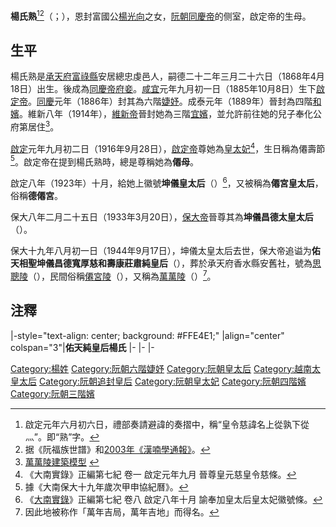 {{東亞女性歷史人物
|名稱 =佑天純皇后
|身份 =皇后、[[皇太后|皇太后]]、[[太皇太后|太皇太后]]
|國家 =[[大南|大南]]
|政權 =[[阮朝|阮朝]]
|屆數 =
|最高職務 =[[太皇太后|太皇太后]]
|前任 =輔天純皇后[[阮有氏嫻|阮有氏嫻]] 
|繼任 =端徽皇太后[[黃氏菊|黃氏菊]]
|圖片名稱=Hựu Thiên Thuần Hoàng Hậu.jpg
|圖片大小=250px
|圖片說明=
|姓=
|名=
|姓名=楊氏熟
|字=
|官職 =
|封爵 =
|封號 =
|出生年=1868年4月18日<br/>[[嗣德|嗣德]][[戊辰|戊辰]]年三月二十六日
|出生地=大南[[承天府_(越南)|承天府]]富祿縣
|婚年=
|逝世年={{death date and age|1944|9|17|1868|4|18}}<br/>[[保大_(阮朝)|保大]][[甲申|甲申]]年八月初一日
|逝世地=[[File:Long_tinh_flag.svg|22px]] 大南[[顺化|顺化]]
|諡號=佑天相聖坤儀昌德寬厚慈和壽康莊肅純皇后
|墓葬=[[思陵_(越南)|思聰陵]]
|祠廟=
|父親=富國公[[楊光向|楊光向]]
|嫡母=
|母親=
|夫=[[同慶帝|同慶帝]][[阮福昪|阮福昪]]
|夫之父=
|夫之母=
|夫之嫡母=
|夫之元配=輔天純皇后[[阮氏嫻|阮氏嫻]]
|夫之正室=
|夫之繼室=
|夫之平妻=
|夫之側室=
|兄弟=
|姊妹=
|子=[[啟定帝|啟定帝]][[阮福晙|阮福晙]]
|女=
|其他親屬 =
|經歷 =
*同慶元年封為六階婕妤
*成泰元年尊為四階和嬪
*維新八年尊為三階宜嬪
*啓定元年尊為皇太妃
*啓定八年尊為坤儀皇太后
*保大八年尊為坤儀昌德太皇太后
|著作 =
|注釋=}}
'''楊氏熟'''<ref>啟定元年六月初六日，禮部奏請避諱的奏摺中，稱“皇令慈諱名上從孰下從灬”。即“熟”字。</ref><ref>据《阮福族世譜》和[http://hannom.vass.gov.vn/noidung/thongbao/Pages/baiviet.aspx?ItemID=1335 2003年《漢喃學通報》]{{dead link|date=2018年3月 |bot=InternetArchiveBot |fix-attempted=yes }}。</ref>（{{vie|v=Dương Thị Thục|hn=楊氏熟}}；{{bd|1868年|4月18日|1944年|9月17日|catIdx=D楊}}），恩封富國公[[楊光向|楊光向]]之女，[[阮朝|阮朝]][[同慶帝|同慶帝]]的侧室，啟定帝的生母。

==生平==
楊氏熟是[[承天府_(越南)|承天府]][[富祿縣|富祿縣]]安居總忠虔邑人，嗣德二十二年三月二十六日（1868年4月18日）出生。後成為[[同慶帝|同慶帝]][[府妾|府妾]]。[[咸宜|咸宜]]元年九月初一日（1885年10月8日）生下[[啟定帝|啟定帝]]。[[同慶_(阮朝)|同慶]]元年（1886年）封其為六階[[婕妤|婕妤]]。成泰元年（1889年）晉封為四階[[和嬪|和嬪]]。維新八年（1914年），[[維新帝|維新帝]]晉封她為三階[[宜嬪|宜嬪]]，並允許前往她的兒子奉化公府第居住<ref>[http://khamphahue.com.vn/vanhoa-dulich-Hue/l-3/A172D222-093C-40D2-A83D-F901F123540F/12241-mo-hinh-kien-truc-lang-van-van.aspx 萬萬陵建築模型] {{webarchive|url=https://web.archive.org/web/20170103003524/http://khamphahue.com.vn/vanhoa-dulich-Hue/l-3/A172D222-093C-40D2-A83D-F901F123540F/12241-mo-hinh-kien-truc-lang-van-van.aspx |date=2017-01-03 }}</ref>。

[[啟定|啟定]]元年九月初二日（1916年9月28日），[[啟定帝|啟定帝]]尊她為[[皇太妃|皇太妃]]<ref>《大南實錄》正編第七紀 卷一 啟定元年九月 晉尊皇元慈皇令慈條。</ref>，生日稱為僊壽節<ref>據《大南保大十九年歲次甲申協紀曆》。</ref>。啟定帝在提到楊氏熟時，總是尊稱她為'''僊母'''。

啟定八年（1923年）十月，給她上徽號'''坤儀皇太后'''（{{vie|v=Khôn Nghi Hoàng thái hậu|hn=坤儀皇太后}}）<ref>《[[大南實錄|大南實錄]]》正編第七紀 卷八 啟定八年十月 諭奉加皇太后皇太妃徽號條。</ref>，又被稱為'''僊宮皇太后'''，俗稱'''德僊宮'''。

保大八年二月二十五日（1933年3月20日），[[保大帝|保大帝]]晉尊其為'''坤儀昌德太皇太后'''（{{vie|v=Khôn Nghi Xương Đức thái hoàng thái hậu|hn=坤儀昌德太皇太后}}）。

保大十九年八月初一日（1944年9月17日），坤儀太皇太后去世，保大帝追谥为'''佑天相聖坤儀昌德寬厚慈和壽康莊肅純皇后'''（{{vie|v=Hựu Thiên Tương Thánh Khôn Nghi Xương Đức Khoan Hậu Từ Hòa Thọ Khang Trang Túc Thuần hoàng hậu|hn=佑天相聖坤儀昌德寬厚慈和壽康莊肅純皇后}}），葬於承天府香水縣安舊社，號為[[思聰陵|思聰陵]]（{{vie|v=Tư Thông Lăng|hn=思聰陵}}），民間俗稱[[僊宮陵|僊宮陵]]（{{vie|v=Tiên Cung Lăng|hn=僊宮陵}}），又稱為[[萬萬陵|萬萬陵]]（{{vie|v= Vạn Vạn Lăng|hn=萬萬陵}}）<ref>因此地被称作「萬年吉局，萬年吉地」而得名。</ref>。

==注釋==
{{reflist}}

{{start box}}
|-style="text-align: center; background: #FFE4E1;"
|align="center" colspan="3"|'''佑天純皇后楊氏'''
|- 
{{s-before|[[潘氏調|慈明惠皇后潘氏]]<br />（追尊）}} 
{{s-title|[[越南皇后及妃嬪列表|越南阮朝皇后<br />（追尊）]]|}} 
{{s-after|[[阮有氏蘭|南芳皇后阮氏]]}} 
|-
{{s-before|[[阮氏嫻|坤元皇太后阮氏]]}} 
{{s-title|[[:Category:越南皇太后|越南阮朝皇太后]]|1923年—1933年}} 
{{s-after|[[黃氏菊|端徽皇太后黃氏]]}} 
|-
{{s-vacant||last=<br />[[武氏諧|莊懿順孝太皇太后武氏]]}} 
{{s-title|[[:Category:越南太皇太后|越南阮朝太皇太后]]|1933年—1944年}} 
{{s-none|無}} 
{{end box}}

{{西山朝及阮朝皇后}}

[[Category:楊姓|Category:楊姓]]
[[Category:阮朝六階婕妤|Category:阮朝六階婕妤]]
[[Category:阮朝皇太后|Category:阮朝皇太后]]
[[Category:越南太皇太后|Category:越南太皇太后]]
[[Category:阮朝追封皇后|Category:阮朝追封皇后]]
[[Category:阮朝皇太妃|Category:阮朝皇太妃]]
[[Category:阮朝四階嬪|Category:阮朝四階嬪]]
[[Category:阮朝三階嬪|Category:阮朝三階嬪]]